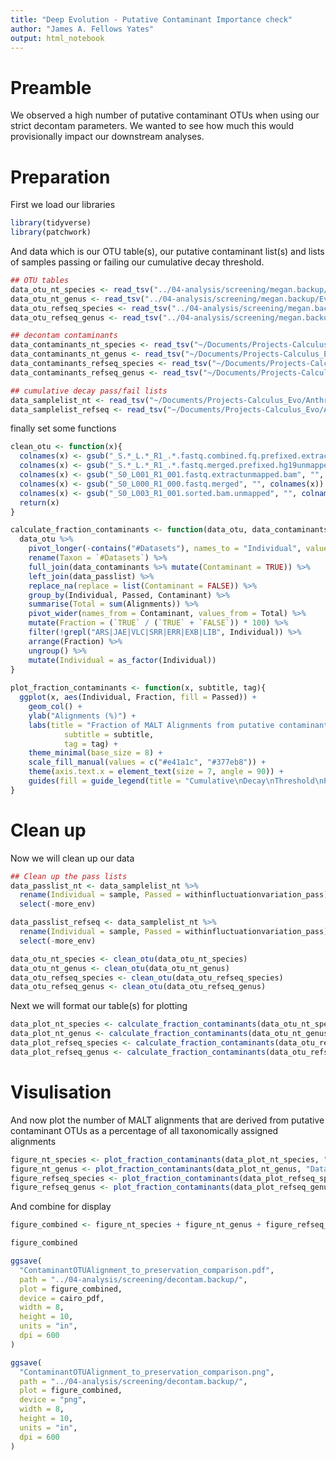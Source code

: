 ```yaml
---
title: "Deep Evolution - Putative Contaminant Importance check"
author: "James A. Fellows Yates"
output: html_notebook
---
```


# Preamble

We observed a high number of putative contaminant OTUs when using our strict
decontam parameters. We wanted to see how much this would provisionally impact
our downstream analyses.

# Preparation

First we load our libraries

```r
library(tidyverse)
library(patchwork)
```

And data which is our OTU table(s), our putative contaminant list(s) and 
lists of samples passing or failing our cumulative decay threshold.

```r
## OTU tables
data_otu_nt_species <- read_tsv("../04-analysis/screening/megan.backup/Evolution-Comparison_MEGAN_20190401-ex_absolute_species_all_summarised_nt.txt")
data_otu_nt_genus <- read_tsv("../04-analysis/screening/megan.backup/Evolution-Comparison_MEGAN_20190401-ex_absolute_genus_all_summarised_nt.txt")
data_otu_refseq_species <- read_tsv("../04-analysis/screening/megan.backup/Evolution-Comparison_MEGAN_20190410-ex_absolute_species_all_summarised_refseq.txt")
data_otu_refseq_genus <- read_tsv("../04-analysis/screening/megan.backup/Evolution-Comparison_MEGAN_20190410-ex_absolute_genus_all_summarised_refseq.txt")

## decontam contaminants
data_contaminants_nt_species <- read_tsv("~/Documents/Projects-Calculus_Evo/Anthropoid_Calculus_Microbiome_Evolution/04-analysis/screening/decontam.backup/decontam_taxa_to_remove_megan_nt_species_combined_0.99_190411.tsv") %>% rename(Taxon = value)
data_contaminants_nt_genus <- read_tsv("~/Documents/Projects-Calculus_Evo/Anthropoid_Calculus_Microbiome_Evolution/04-analysis/screening/decontam.backup/decontam_taxa_to_remove_megan_nt_genus_combined_0.99_190411.tsv") %>% rename(Taxon = value)
data_contaminants_refseq_species <- read_tsv("~/Documents/Projects-Calculus_Evo/Anthropoid_Calculus_Microbiome_Evolution/04-analysis/screening/decontam.backup/decontam_taxa_to_remove_megan_refseq_species_combined_0.99_190411.tsv") %>% rename(Taxon = value)
data_contaminants_refseq_genus <- read_tsv("~/Documents/Projects-Calculus_Evo/Anthropoid_Calculus_Microbiome_Evolution/04-analysis/screening/decontam.backup/decontam_taxa_to_remove_megan_refseq_genus_combined_0.99_190411.tsv") %>% rename(Taxon = value)

## cumulative decay pass/fail lists
data_samplelist_nt <- read_tsv("~/Documents/Projects-Calculus_Evo/Anthropoid_Calculus_Microbiome_Evolution/04-analysis/screening/cumulative_decay.backup/cumulativeproportiondecay_burninwithinfluctuationSDvariation_nt_fractionOralThreshold_50_20190509.tsv")
data_samplelist_refseq <- read_tsv("~/Documents/Projects-Calculus_Evo/Anthropoid_Calculus_Microbiome_Evolution/04-analysis/screening/cumulative_decay.backup/cumulativeproportiondecay_burninwithinfluctuationSDvariation_refseq_fractionOralThreshold_65_20190701.tsv")
```

finally set some functions

```r
clean_otu <- function(x){
  colnames(x) <- gsub("_S.*_L.*_R1_.*.fastq.combined.fq.prefixed.extractunmapped.bam", "", colnames(x)) 
  colnames(x) <- gsub("_S.*_L.*_R1_.*.fastq.merged.prefixed.hg19unmapped", "", colnames(x))
  colnames(x) <- gsub("_S0_L001_R1_001.fastq.extractunmapped.bam", "", colnames(x))
  colnames(x) <- gsub("_S0_L000_R1_000.fastq.merged", "", colnames(x))
  colnames(x) <- gsub("_S0_L003_R1_001.sorted.bam.unmapped", "", colnames(x))
  return(x)
} 

calculate_fraction_contaminants <- function(data_otu, data_contaminants, data_passlist) {
  data_otu %>% 
    pivot_longer(-contains("#Datasets"), names_to = "Individual", values_to = "Alignments") %>% 
    rename(Taxon = `#Datasets`) %>%
    full_join(data_contaminants %>% mutate(Contaminant = TRUE)) %>%
    left_join(data_passlist) %>%
    replace_na(replace = list(Contaminant = FALSE)) %>%
    group_by(Individual, Passed, Contaminant) %>%
    summarise(Total = sum(Alignments)) %>% 
    pivot_wider(names_from = Contaminant, values_from = Total) %>%
    mutate(Fraction = (`TRUE` / (`TRUE` + `FALSE`)) * 100) %>%
    filter(!grepl("ARS|JAE|VLC|SRR|ERR|EXB|LIB", Individual)) %>%
    arrange(Fraction) %>%
    ungroup() %>%
    mutate(Individual = as_factor(Individual))
}
  
plot_fraction_contaminants <- function(x, subtitle, tag){
  ggplot(x, aes(Individual, Fraction, fill = Passed)) +
    geom_col() +
    ylab("Alignments (%)") +
    labs(title = "Fraction of MALT Alignments from putative contaminant taxa",
            subtitle = subtitle,
            tag = tag) +
    theme_minimal(base_size = 8) +
    scale_fill_manual(values = c("#e41a1c", "#377eb8")) +
    theme(axis.text.x = element_text(size = 7, angle = 90)) +
    guides(fill = guide_legend(title = "Cumulative\nDecay\nThreshold\nPassed"))
}

```

# Clean up

Now we will clean up our data

```r
## Clean up the pass lists
data_passlist_nt <- data_samplelist_nt %>% 
  rename(Individual = sample, Passed = withinfluctuationvariation_pass) %>% 
  select(-more_env)

data_passlist_refseq <- data_samplelist_nt %>% 
  rename(Individual = sample, Passed = withinfluctuationvariation_pass) %>% 
  select(-more_env)

data_otu_nt_species <- clean_otu(data_otu_nt_species)
data_otu_nt_genus <- clean_otu(data_otu_nt_genus)
data_otu_refseq_species <- clean_otu(data_otu_refseq_species)
data_otu_refseq_genus <- clean_otu(data_otu_refseq_genus)

```

Next we  will format our table(s) for plotting

```r
data_plot_nt_species <- calculate_fraction_contaminants(data_otu_nt_species, data_contaminants_nt_species, data_passlist_nt)
data_plot_nt_genus <- calculate_fraction_contaminants(data_otu_nt_genus, data_contaminants_nt_genus, data_passlist_nt)
data_plot_refseq_species <- calculate_fraction_contaminants(data_otu_refseq_species, data_contaminants_refseq_species, data_passlist_refseq)
data_plot_refseq_genus <- calculate_fraction_contaminants(data_otu_refseq_genus, data_contaminants_refseq_genus, data_passlist_refseq)

```

# Visulisation

And now plot the number of MALT alignments that are derived from putative
contaminant OTUs as a percentage of all taxonomically assigned alignments

```r
figure_nt_species <- plot_fraction_contaminants(data_plot_nt_species, "Database: nt, Taxonomic level: species", "a")
figure_nt_genus <- plot_fraction_contaminants(data_plot_nt_genus, "Database: nt, Taxonomic level: genus", "b")
figure_refseq_species <- plot_fraction_contaminants(data_plot_refseq_species, "Database: Custom RefSeq, Taxonomic level: species", "c")
figure_refseq_genus <- plot_fraction_contaminants(data_plot_refseq_genus, "Database: Custom RefSeq, Taxonomic level: genus", "d")

```

And combine for display

```r
figure_combined <- figure_nt_species + figure_nt_genus + figure_refseq_species + figure_refseq_genus + plot_layout(ncol = 1)

figure_combined
```

```r
ggsave(
  "ContaminantOTUAlignment_to_preservation_comparison.pdf",
  path = "../04-analysis/screening/decontam.backup/",
  plot = figure_combined,
  device = cairo_pdf,
  width = 8,
  height = 10,
  units = "in",
  dpi = 600
)   

ggsave(
  "ContaminantOTUAlignment_to_preservation_comparison.png",
  path = "../04-analysis/screening/decontam.backup/",
  plot = figure_combined,
  device = "png",
  width = 8,
  height = 10,
  units = "in",
  dpi = 600
)   
```
